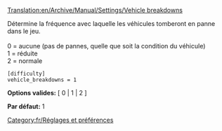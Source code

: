 [[Translation:en/Archive/Manual/Settings/Vehicle breakdowns]]


Détermine la fréquence avec laquelle les véhicules tomberont en panne dans le jeu.<br><br>
0 = aucune (pas de pannes, quelle que soit la condition du véhicule)<br>
1 = réduite<br>
2 = normale<br>

<pre>
[difficulty]
vehicle_breakdowns = 1
</pre>

'''Options valides:''' [ 0 | 1 | 2 ]

'''Par défaut:''' 1


[[Category:fr/Réglages et préférences]]
